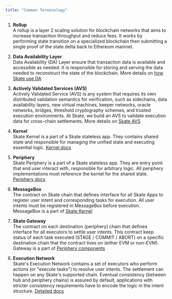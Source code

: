 ```yaml
---
title: "Common Terminology"
---
```


1. **Rollup**<br/> 
  A rollup is a layer 2 scaling solution for blockchain networks that aims to increase transaction throughput and reduce fees. It works by performing state transition on a specialized blockchain then submitting a single proof of the state delta back to Ethereum mainnet.

1. **Data Availability Layer**<br/> 
  Data Availability (DA) Layer ensure that transaction data is available and accessible as needed. It is responsible for storing and serving the data needed to reconstruct the state of the blockchain. More details on [how Skate use DA](/main/blockchain/avail)

1. **Actively Validated Services (AVS)**<br/>
  Actively Validated Service (AVS) is any system that requires its own distributed validation semantics for verification, such as sidechains, data availability layers, new virtual machines, keeper networks, oracle networks, bridges, threshold cryptography schemes, and trusted execution environments. At Skate, we build an AVS to validate execution data for cross-chain settlements. More details on [Skate AVS](/main/architecture/avs)

1. **Kernel**<br/>
  Skate Kernel is a part of a Skate stateless app. They contains shared state and responsible for managing the unified state and executing essential logic. [Kernel docs](/main/architecture/kernel)

1. **Periphery**<br/>
  Skate Periphery is a part of a Skate stateless app. They are entry point that end user interact with, responsible for arbitrary logic. All periphery implementations must reference the kernel for the shared state. [Periphery docs](/main/architecture/kernel)

1. **MessageBox**<br/>
   The contract on Skate chain that defines interface for all Skate Apps to register user intent and corresponding tasks for execution. All user intents must be registered in MessageBox before execution. MessageBox is a part of [Skate Kernel](/main/architecture/kernel)

1. **Skate Gateway**<br/>
   The contract on each destination (periphery) chain that defines interface for all executors to settle user intents. This contract keep status of each task executed (STAGE / COMMIT / ABORT) on a specific destination chain that the contract lives on (either EVM or non-EVM). Gateway is a part of [Periphery components](/main/architecture/periphery)

1. **Execution Network**<br />
  Skate's Execution Network contains a set of executors who perform actions (or "execute tasks") to resolve user intents. The settlement can happen on any Skate's supported chain. Eventual consistency (between hub and periphery chains) is assured by default, applications with stricter consistency requirements have to encode the logic in the intent structure. [Detailed docs](/main/architecture/execution-network)

